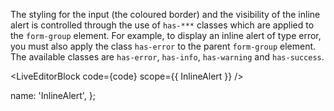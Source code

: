 
The styling for the input (the coloured border) and the visibility of the inline alert is controlled through the use of <code>has-\*\*\*</code> classes which are applied to the <code>form-group</code> element. For example, to display an inline alert of type error, you must also apply the class <code>has-error</code> to the parent <code>form-group</code> element. The available classes are <code>has-error</code>, <code>has-info</code>, <code>has-warning</code> and <code>has-success</code>.

<LiveEditorBlock code={code} scope={{ InlineAlert }} />
<GeneratePropsTable componentName="InlineAlert" />

  name: 'InlineAlert',
};

